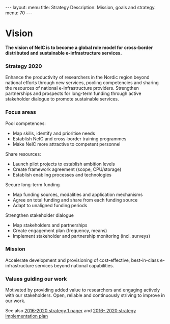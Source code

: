 ---
layout: menu
title: Strategy
Description: Mission, goals and strategy.
menu: 70
---

= Vision =
'''The vision of NeIC is to become a global role model for cross-border distributed and sustainable e-infrastructure services.'''

=== Strategy 2020 ===
Enhance the productivity of researchers in the Nordic region beyond national efforts through new services, pooling competencies and sharing the resources of national e-infrastructure providers. Strengthen partnerships and prospects for long-term funding through active stakeholder dialogue to promote sustainable services.

=== Focus areas ===
Pool competences:
* Map skills, identify and prioritise needs
* Establish NeIC and cross-border training programmes
* Make NeIC more attractive to competent personnel

Share resources:
* Launch pilot projects to establish ambition levels
* Create framework agreement (scope, CPU/storage)
* Establish enabling processes and technologies

Secure long-term funding
* Map funding sources, modalities and application mechanisms
* Agree on total funding and share from each funding source
* Adapt to unaligned funding periods

Strengthen stakeholder dialogue
* Map stakeholders and partnerships
* Create engagement plan (frequency, means)
* Implement stakeholder and partnership monitoring (incl. surveys)

=== Mission ===
Accelerate development and provisioning of cost-effective, best-in-class e-infrastructure services beyond national capabilities.

=== Values guiding our work ===
Motivated by providing added value to researchers and engaging actively with our stakeholders. Open, reliable and continuously striving to improve in our work.

See also [https://wiki.neic.no/w/ext/img_auth.php/e/e9/151200-NeIC_Strategy-1Pager-final.pdf 2016-2020 strategy 1 pager] and [https://wiki.neic.no/wiki/NeIC_2016-2020_strategy_implementation_plan 2016- 2020 strategy implementation plan]

